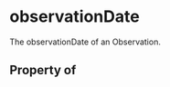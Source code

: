   

# observationDate

The observationDate of an <Link href="/Observation">Observation</Link>.

## Property of



